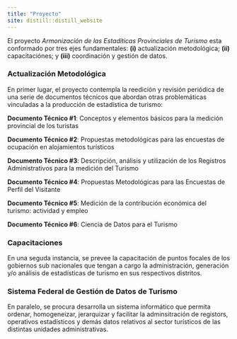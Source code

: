 ```yaml
---
title: "Proyecto"
site: distill::distill_website
---
```


El proyecto _Armonización de las Estadíticas Provinciales de Turismo_ esta conformado por tres ejes fundamentales: **(i)** actualización metodológica; **(ii)** capacitaciónes; y **(iii)** coordinación y gestión de datos.  


### Actualización Metodológica 

En primer lugar, el proyecto contempla la reedición y revisión periódica de una serie de documentos técnicos que abordan otras problemáticas vinculadas a la producción de estadística de turismo:

**Documento Técnico #1**: Conceptos y elementos básicos para la medición provincial de los turistas

**Documento Técnico #2**: Propuestas metodológicas para las encuestas de ocupación en alojamientos turísticos

**Documento Técnico #3**: Descripción, análisis y utilización de los Registros Administrativos para la medición del Turismo

**Documento Técnico #4**: Propuestas Metodológicas para las Encuestas de Perfil del Visitante

**Documento Técnico #5**: Medición de la contribución económica del turismo: actividad y empleo

**Documento Técnico #6**: Ciencia de Datos para el Turismo

### Capacitaciones

En una seguda instancia, se prevee la capacitación de puntos focales de los gobiernos sub nacionales que tengan a cargo la administración, generación y/o análisis de estadísticas de turismo en sus respectivos distritos. 

### Sistema Federal de Gestión de Datos de Turismo

En paralelo, se procura desarrolla un sistema informático que permita ordenar, homogeneizar, jerarquizar y facilitar la adminsitración de registors, operativos estadísticos y demás datos relativos al sector turísticos de las distintas unidades administrativas. 